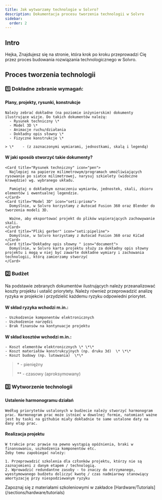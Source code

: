 ```yaml
---
title: Jak wytwarzamy technologie w Solvro?
description: Dokumentacja procesu tworzenia technologii w Solvro
sidebar:
  order: 2
---
```



## Intro

Hejka,
Znajdujesz się na stronie, która krok po kroku przeprowadzi Cię przez proces budowania rozwiązania technologicznego w Solvro.

## Proces tworzenia technologii

### 1️⃣ Dokładne zebranie wymagań:

#### Plany, projekty, rysunki, konstrukcje

    Należy zebrać dokładne (na poziomie inżynierskim) dokumenty ilustrujące wizje. Do takich dokumentów należą:
      - Rysunek techniczny \*
      - Model 3D \*
      - Animacje ruchu/działania
      - Dokładny opis słowny \*
      - Fizyczne konstrukcje \*

    > \*    - (z zaznaczonymi wymiarami, jednostkami, skalą i legendą)

#### W jaki sposób stworzyć takie dokumenty?

    <Card title="Rysunek techniczny" icon="pen">
      Najlepiej na papierze milimetrowym/programach umożliwiających rysowanie po siatce milimetrowej, narysuj szkielety (widoczne krawędzie) wg. wybranego układu.

      Pamiętaj o dokładnym oznaczeniu wymiarów, jednostek, skali, zbioru elementów i ewentualnej legendzie.
    </Card>
    <Card title="Model 3D" icon="seti:prisma">
      Domyślnie, w Solvro korzystamy z Autocad Fusion 360 oraz Blender do tworzenia modeli 3D.

      Ważne, aby eksportować projekt do plików wspierających zachowywanie skali.
    </Card>
    <Card title="Pliki gerber" icon="seti:pipeline">
      Domyślnie, w Solvro korzystamy z Autocad Fusion 360 oraz KiCad
    </Card>
    <Card title="Dokładny opis słowny " icon="document">
      Domyślnie, w Solvro karta projektu służy za dokładny opis słowny projektu i mogą w niej być zawarte dokładne wymiary i zachowania technologii, którą zamierzamy stworzyć
    </Card>

### 2️⃣ Budżet

Na podstawie zebranych dokumentów ilustrujących należy przeanalizować koszty projektu i ustalić priorytety.
Należy również przeprowadzić analizę ryzyka w projekcie i przydzielić każdemu ryzyku odpowiedni priorytet.

#### W skład ryzyka wchodzi m.in.:

    - Uszkodzenie komponentów elektronicznych
    - Uszkodzenie narzędzi
    - Brak finansów na kontynuacje projektu

#### W skład kosztów wchodzi m.in.:

    - Koszt elementów elektronicznych \* \*\*
    - Koszt materiałów konstrukcyjnych (np. druku 3d)  \* \*\*
    - Koszt budowy (np. lutowania)  \*\*

> \* - pieniężny
>
> \*\* - czasowy (aproksymowany)

### 3️⃣ Wytworzenie technologii

#### Ustalenie harmonogramu działań

    Według priorytetów ustalonych w budżecie należy stworzyć harmonogram prac. Harmonogram prac może istnieć w dowolnej formie, natomiast ważne jest by taski na githubie miały dokładnie te same ustalone daty na dany etap prac.

#### Realizacja projektu

    W trakcie prac prawie na pewno wystąpią opóźnienia, braki w finansowaniu, uszkodzenia komponentów etc.
    Żeby temu zapobiegać należy:

    1. Przeprowadzić szkolenia dla członków projektu, którzy nie są zaznajomieni z danym etapem / technologią.
    2. Wprowadzić redundantne zasoby - to znaczy do otrzymanego, wyestymowanego budżetu doliczyć kwotę / czas nadmiarowy stanowiący amortyzację przy niespodziewanym ryzyku

<Aside type="tip">
  Zapoznaj się z materiałami szkoleniowymi w zakładce
  [Hardware/Tutorials](/sections/hardware/tutorials)
</Aside>
